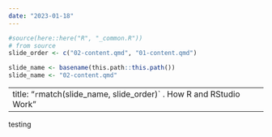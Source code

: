 ```yaml
---
date: "2023-01-18"
---
```


```r
#source(here::here("R", "_common.R"))
# from source
slide_order <- c("02-content.qmd", "01-content.qmd")

slide_name <- basename(this.path::this.path())
slide_name <- "02-content.qmd"
```

---
title: "`r `match(slide_name, slide_order)` . How R and RStudio Work"
---

testing
